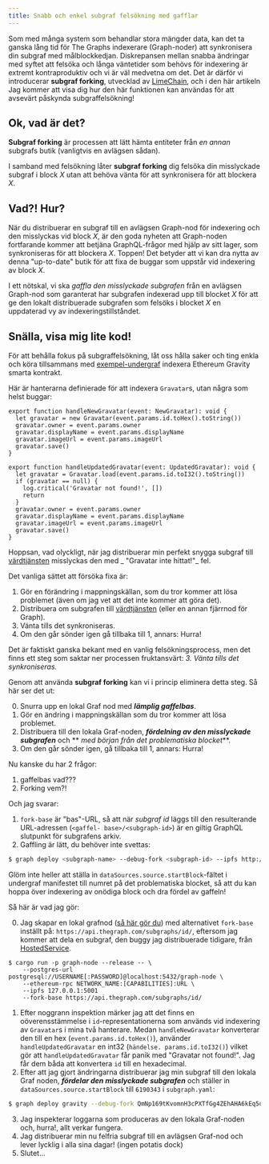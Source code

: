 ```yaml
---
title: Snabb och enkel subgraf felsökning med gafflar
---
```


Som med många system som behandlar stora mängder data, kan det ta ganska lång tid för The Graphs indexerare (Graph-noder) att synkronisera din subgraf med målblockkedjan. Diskrepansen mellan snabba ändringar med syftet att felsöka och långa väntetider som behövs för indexering är extremt kontraproduktiv och vi är väl medvetna om det. Det är därför vi introducerar **subgraf forking**, utvecklad av [LimeChain](https://limechain.tech/), och i den här artikeln Jag kommer att visa dig hur den här funktionen kan användas för att avsevärt påskynda subgraffelsökning!

## Ok, vad är det?

**Subgraf forking** är processen att lätt hämta entiteter från _en annan_ subgrafs butik (vanligtvis en avlägsen sådan).

I samband med felsökning låter **subgraf forking** dig felsöka din misslyckade subgraf i block _X_ utan att behöva vänta för att synkronisera för att blockera _X_.

## Vad?! Hur?

När du distribuerar en subgraf till en avlägsen Graph-nod för indexering och den misslyckas vid block _X_, är den goda nyheten att Graph-noden fortfarande kommer att betjäna GraphQL-frågor med hjälp av sitt lager, som synkroniseras för att blockera _X_. Toppen! Det betyder att vi kan dra nytta av denna "up-to-date" butik för att fixa de buggar som uppstår vid indexering av block _X_.

I ett nötskal, vi ska _gaffla den misslyckade subgrafen_ från en avlägsen Graph-nod som garanterat har subgrafen indexerad upp till blocket *X* för att ge den lokalt distribuerade subgrafen som felsöks i blocket _X_ en uppdaterad vy av indexeringstillståndet.

## Snälla, visa mig lite kod!

För att behålla fokus på subgraffelsökning, låt oss hålla saker och ting enkla och köra tillsammans med [exempel-undergraf](https://github.com/graphprotocol/graph-tooling/tree/main/examples/ethereum-gravatar) indexera Ethereum Gravity smarta kontrakt.

Här är hanterarna definierade för att indexera `Gravatar`s, utan några som helst buggar:

```tsx
export function handleNewGravatar(event: NewGravatar): void {
  let gravatar = new Gravatar(event.params.id.toHex().toString())
  gravatar.owner = event.params.owner
  gravatar.displayName = event.params.displayName
  gravatar.imageUrl = event.params.imageUrl
  gravatar.save()
}

export function handleUpdatedGravatar(event: UpdatedGravatar): void {
  let gravatar = Gravatar.load(event.params.id.toI32().toString())
  if (gravatar == null) {
    log.critical('Gravatar not found!', [])
    return
  }
  gravatar.owner = event.params.owner
  gravatar.displayName = event.params.displayName
  gravatar.imageUrl = event.params.imageUrl
  gravatar.save()
}
```

Hoppsan, vad olyckligt, när jag distribuerar min perfekt snygga subgraf till [värdtjänsten](https://thegraph.com/hosted-service/) misslyckas den med _ "Gravatar inte hittat!"_ fel.

Det vanliga sättet att försöka fixa är:

1. Gör en förändring i mappningskällan, som du tror kommer att lösa problemet (även om jag vet att det inte kommer att göra det).
2. Distribuera om subgrafen till [värdtjänsten](https://thegraph.com/hosted-service/) (eller en annan fjärrnod för Graph).
3. Vänta tills det synkroniseras.
4. Om den går sönder igen gå tillbaka till 1, annars: Hurra!

Det är faktiskt ganska bekant med en vanlig felsökningsprocess, men det finns ett steg som saktar ner processen fruktansvärt: _3. Vänta tills det synkroniseras._

Genom att använda **subgraf forking** kan vi i princip eliminera detta steg. Så här ser det ut:

0. Snurra upp en lokal Graf nod med **_lämplig gaffelbas_**.
1. Gör en ändring i mappningskällan som du tror kommer att lösa problemet.
2. Distribuera till den lokala Graf-noden, **_fördelning av den misslyckade subgrafen_** och ** _med början från det problematiska blocket_**.
3. Om den går sönder igen, gå tillbaka till 1, annars: Hurra!

Nu kanske du har 2 frågor:

1. gaffelbas vad???
2. Forking vem?!

Och jag svarar:

1. `fork-base` är "bas"-URL, så att när _subgraf id_ läggs till den resulterande URL-adressen (`<gaffel- base>/<subgraph-id>`) är en giltig GraphQL slutpunkt för subgrafens arkiv.
2. Gaffling är lätt, du behöver inte svettas:

```bash
$ graph deploy <subgraph-name> --debug-fork <subgraph-id> --ipfs http://localhost:5001 --node http://localhost:8020
```

Glöm inte heller att ställa in `dataSources.source.startBlock`-fältet i undergraf manifestet till numret på det problematiska blocket, så att du kan hoppa över indexering av onödiga block och dra fördel av gaffeln!

Så här är vad jag gör:

0. Jag skapar en lokal grafnod ([så här gör du](https://github.com/graphprotocol/graph-node#running-a-local-graph-node)) med alternativet `fork-base` inställt på: `https://api.thegraph.com/subgraphs/id/`, eftersom jag kommer att dela en subgraf, den buggy jag distribuerade tidigare, från [HostedService](https://thegraph.com/hosted-service/).

```
$ cargo run -p graph-node --release -- \
    --postgres-url postgresql://USERNAME[:PASSWORD]@localhost:5432/graph-node \
    --ethereum-rpc NETWORK_NAME:[CAPABILITIES]:URL \
    --ipfs 127.0.0.1:5001
    --fork-base https://api.thegraph.com/subgraphs/id/
```

1. Efter noggrann inspektion märker jag att det finns en oöverensstämmelse i `id`-representationerna som används vid indexering av `Gravatar`s i mina två hanterare. Medan `handleNewGravatar` konverterar den till en hex (`event.params.id.toHex()`), använder `handleUpdatedGravatar` en int32 (`händelse. params.id.toI32()`) vilket gör att `handleUpdatedGravatar` får panik med "Gravatar not found!". Jag får dem båda att konvertera `id` till en hexadecimal.
2. Efter att jag gjort ändringarna distribuerar jag min subgraf till den lokala Graf noden, **_fördelar den misslyckade subgrafen_** och ställer in `dataSources.source.startBlock` till `6190343` i `subgraph.yaml`:

```bash
$ graph deploy gravity --debug-fork QmNp169tKvomnH3cPXTfGg4ZEhAHA6kEq5oy1XDqAxqHmW --ipfs http://localhost:5001 --node http://localhost:8020
```

3. Jag inspekterar loggarna som produceras av den lokala Graf-noden och, hurra!, allt verkar fungera.
4. Jag distribuerar min nu felfria subgraf till en avlägsen Graf-nod och lever lycklig i alla sina dagar! (ingen potatis dock)
5. Slutet...
